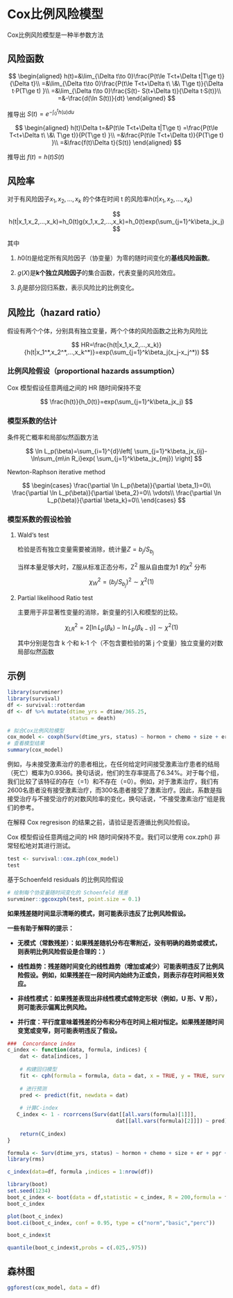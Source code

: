 # Cox比例风险模型

Cox比例风险模型是一种半参数方法

## 风险函数

$$
\begin{aligned}
h(t)=&\lim_{\Delta t\to 0}\frac{P(t\le T<t+\Delta t|T\ge t)}{\Delta t}\\
=&\lim_{\Delta t\to 0}\frac{P(t\le T<t+\Delta t\ \&\ T\ge t)}{\Delta t·P(T\ge t) }\\
=&\lim_{\Delta t\to 0}\frac{S(t)- S(t+\Delta t)}{\Delta t·S(t)}\\
=&-\frac{d(\ln S(t))}{dt}
\end{aligned}
$$

推导出 $S(t)=e^{-\int_0^t h(u)du}$

$$
\begin{aligned}
h(t)\Delta t=&P(t\le T<t+\Delta t|T\ge t)
=\frac{P(t\le T<t+\Delta t\ \&\ T\ge t)}{P(T\ge t) }\\
=&\frac{P(t\le T<t+\Delta t)}{P(T\ge t) }\\
=&\frac{f(t)\Delta t}{S(t)}
\end{aligned}
$$

推导出 $f(t)=h(t)S(t)$

## 风险率

对于有风险因子$x_1,x_2,...,x_k$ 的个体在时间 t 的风险率$h(t|x_1,x_2,...,x_k)$

$$ h(t|x_1,x_2,...,x_k)=h_0(t)g(x_1,x_2,...,x_k)=h_0(t)exp(\sum_{j=1}^k\beta_jx_j) $$

其中

1.  $h0 (t)$是给定所有风险因子（协变量）为零的随时间变化的**基线风险函数**。

2.  $g(X)$是**k个独立风险因子**的集合函数，代表变量的风险效应。

3.  $β_j$是部分回归系数，表示风险比的比例变化。

## 风险比（hazard ratio）

假设有两个个体，分别具有独立变量，两个个体的风险函数之比称为风险比

$$ HR=\frac{h(t|x_1,x_2,...,x_k)}{h(t|x_1^*,x_2^*,...,x_k^*)}=exp(\sum_{j=1}^k\beta_j(x_j-x_j^*)) $$

### 比例风险假设（proportional hazards assumption）

Cox 模型假设任意两组之间的 HR 随时间保持不变

$$ \frac{h(t)}{h_0(t)}=exp(\sum_{j=1}^k\beta_jx_j) $$

### 模型系数的估计

条件死亡概率和局部似然函数方法

$$ \ln L_p(\beta)=\sum_{i=1}^{d}\left[ \sum_{j=1}^k\beta_jx_{ij}-\ln\sum_{m\in R_i}exp( \sum_{j=1}^k\beta_jx_{mj})         \right] $$

Newton-Raphson iterative method

$$  \begin{cases}  \frac{\partial \ln L_p(\beta)}{\partial \beta_1}=0\\ \frac{\partial \ln L_p(\beta)}{\partial \beta_2}=0\\ \vdots\\ \frac{\partial \ln L_p(\beta)}{\partial \beta_k}=0\\ \end{cases} $$

### 模型系数的假设检验

1.  Wald‘s test

    检验是否有独立变量需要被消除，统计量$Z=b_j/S_{b_j}$

    当样本量足够大时，Z服从标准正态分布，Z^2^ 服从自由度为1 的$\chi^2$ 分布

    $$ \chi^2_W=(b_j/S_{b_j})^2\sim \chi^2(1) $$

2.  Partial likelihood Ratio test

    主要用于非显著性变量的消除，新变量的引入和模型的比较。

    $$ \chi^2_{LR}=2\left[ \ln L_p(\beta_k)-\ln L_p(\beta_{k-1}) \right]\sim\chi^2(1) $$

    其中分别是包含 k 个和 k-1 个（不包含要检验的第 j 个变量）独立变量的对数局部似然函数

## 示例

```r
library(survminer)
library(survival)
df <- survival::rotterdam
df <- df %>% mutate(dtime_yrs = dtime/365.25,
                    status = death)

# 拟合Cox比例风险模型 
cox_model <- coxph(Surv(dtime_yrs, status) ~ hormon + chemo + size + er + pgr + nodes + meno + grade + age, data = df)
# 查看模型结果 
summary(cox_model)  
```

例如，与未接受激素治疗的患者相比，在任何给定时间接受激素治疗患者的结局（死亡）概率为0.9366。换句话说，他们的生存率提高了6.34%。对于每个组，我们比较了该特征的存在（=1）和不存在（=0）。例如，对于激素治疗，我们有2600名患者没有接受激素治疗，而300名患者接受了激素治疗。因此，系数是指接受治疗与不接受治疗的对数风险率的变化，换句话说，“不接受激素治疗”组是我们的参考。

在解释 Cox regresison 的结果之前，请验证是否遵循比例风险假设。

Cox 模型假设任意两组之间的 HR 随时间保持不变。我们可以使用 cox.zph() 非常轻松地对其进行测试。

```r
test <- survival::cox.zph(cox_model)
test
```

基于Schoenfeld residuals 的比例风险假设

```r
# 绘制每个协变量随时间变化的 Schoenfeld 残差
survminer::ggcoxzph(test, point.size = 0.1)
```

**如果残差随时间显示清晰的模式，则可能表示违反了比例风险假设。**

**一些有助于解释的提示：**

-   **无模式（常数残差）：如果残差随机分布在零附近，没有明确的趋势或模式，则表明比例风险假设是合理的：）**

-   **线性趋势：残差随时间变化的线性趋势（增加或减少）可能表明违反了比例风险假设。例如，如果残差在一段时间内始终为正或负，则表示存在时间相关效应。**

-   **非线性模式：如果残差表现出非线性模式或特定形状（例如，U 形、V 形），则可能表示偏离比例风险。**

-   **并行度：平行度意味着残差的分布和分布在时间上相对恒定。如果残差随时间变宽或变窄，则可能表明违反了假设。**

```r

###  Concordance index
c_index <- function(data, formula, indices) {
    dat <- data[indices, ]
    
    # 构建回归模型
    fit <- cph(formula = formula, data = dat, x = TRUE, y = TRUE, surv = TRUE)
    
    # 进行预测
    pred <- predict(fit, newdata = dat)
    
    # 计算C-index
   C_index <- 1 - rcorrcens(Surv(dat[[all.vars(formula)[1]]], 
                                   dat[[all.vars(formula)[2]]]) ~ pred)[1]
    
    return(C_index)
}

formula <- Surv(dtime_yrs, status) ~ hormon + chemo + size + er + pgr + nodes + meno + grade + age
library(rms)

c_index(data=df, formula ,indices = 1:nrow(df))

library(boot)
set.seed(1234)
boot_c_index <- boot(data = df,statistic = c_index, R = 200,formula = formula)
boot_c_index 

plot(boot_c_index)
boot.ci(boot_c_index, conf = 0.95, type = c("norm","basic","perc"))

boot_c_index$t

quantile(boot_c_index$t,probs = c(.025,.975))


```

## 森林图

```r
ggforest(cox_model, data = df)
```
